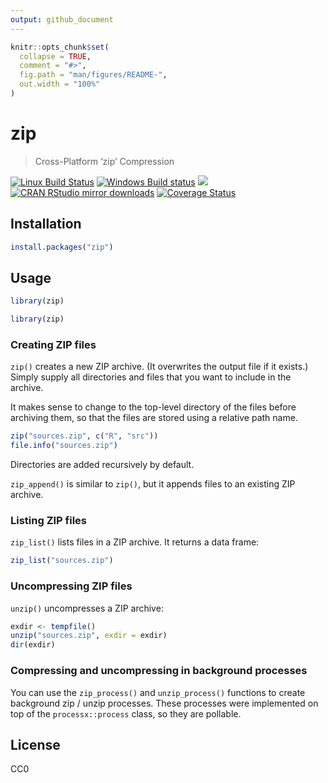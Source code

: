 ```yaml
---
output: github_document
---
```


<!-- README.md is generated from README.Rmd. Please edit that file -->

```r
knitr::opts_chunk$set(
  collapse = TRUE,
  comment = "#>",
  fig.path = "man/figures/README-",
  out.width = "100%"
)
```

# zip

> Cross-Platform 'zip' Compression

[![Linux Build Status](https://travis-ci.org/r-lib/zip.svg?branch=master)](https://travis-ci.org/r-lib/zip)
[![Windows Build status](https://ci.appveyor.com/api/projects/status/github/r-lib/zip?svg=true)](https://ci.appveyor.com/project/gaborcsardi/zip)
[![](https://www.r-pkg.org/badges/version/zip)](https://www.r-pkg.org/pkg/zip)
[![CRAN RStudio mirror downloads](https://cranlogs.r-pkg.org/badges/zip)](https://www.r-pkg.org/pkg/zip)
[![Coverage Status](https://img.shields.io/codecov/c/github/r-lib/zip/master.svg)](https://codecov.io/github/r-lib/zip?branch=master)

## Installation

```r
install.packages("zip")
```

## Usage

```r
library(zip)
```

```r
library(zip)
```

### Creating ZIP files

`zip()` creates a new ZIP archive. (It overwrites the output file if it
exists.) Simply supply all directories and files that you want to include
in the archive.

It makes sense to change to the top-level directory of the files before
archiving them, so that the files are stored using a relative path name.

```r
zip("sources.zip", c("R", "src"))
file.info("sources.zip")
```

Directories are added recursively by default.

`zip_append()` is similar to `zip()`, but it appends files to an existing
ZIP archive.

### Listing ZIP files

`zip_list()` lists files in a ZIP archive. It returns a data frame:

```r
zip_list("sources.zip")
```

### Uncompressing ZIP files

`unzip()` uncompresses a ZIP archive:

```r
exdir <- tempfile()
unzip("sources.zip", exdir = exdir)
dir(exdir)
```

### Compressing and uncompressing in background processes

You can use the `zip_process()` and  `unzip_process()` functions to
create background zip / unzip processes. These processes were implemented
on top of the `processx::process` class, so they are pollable.

## License

CC0
